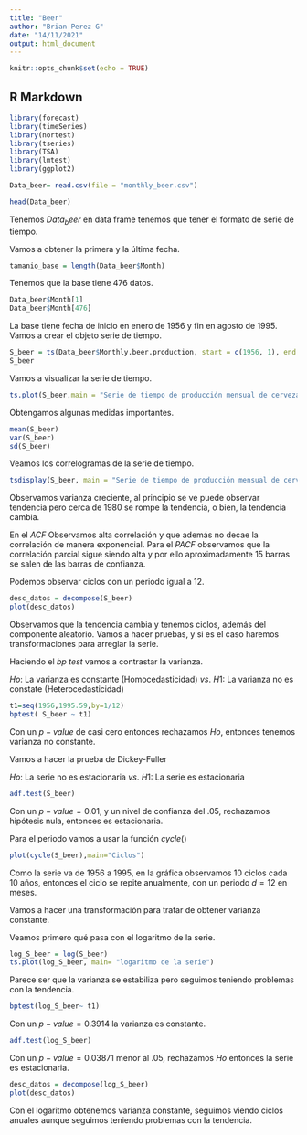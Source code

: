 ```yaml
---
title: "Beer"
author: "Brian Perez G"
date: "14/11/2021"
output: html_document
---
```


```r
knitr::opts_chunk$set(echo = TRUE)
```

## R Markdown


```r
library(forecast)
library(timeSeries)
library(nortest)
library(tseries)
library(TSA)
library(lmtest)
library(ggplot2)

```



```r
Data_beer= read.csv(file = "monthly_beer.csv")
```

```r
head(Data_beer)
```

Tenemos $Data_beer$ en data frame tenemos que tener el formato de serie de tiempo. 

Vamos a obtener la primera y la última fecha.

```r
tamanio_base = length(Data_beer$Month)
```
Tenemos que la base tiene 476 datos. 

```r
Data_beer$Month[1]
Data_beer$Month[476]
```
La base tiene fecha de inicio en enero de 1956 y fin en agosto de 1995. Vamos a crear el objeto serie de tiempo.

```r
S_beer = ts(Data_beer$Monthly.beer.production, start = c(1956, 1), end = c(1995, 8), frequency = 12)
S_beer
```

Vamos a visualizar la serie de tiempo. 

```r
ts.plot(S_beer,main = "Serie de tiempo de producción mensual de cerveza")
```

Obtengamos algunas medidas importantes. 

```r
mean(S_beer)
var(S_beer)
sd(S_beer)
```
Veamos los correlogramas de la serie de tiempo. 
```r
tsdisplay(S_beer, main = "Serie de tiempo de producción mensual de cerveza")
```

Observamos varianza creciente, al principio se ve puede observar tendencia pero cerca de 1980 se rompe la tendencia, o bien, la tendencia cambia. 

En el $ACF$ Observamos alta correlación y que además no decae la correlación de manera exponencial. Para el $PACF$ observamos que la correlación parcial sigue siendo alta y por ello aproximadamente 15 barras se salen de las barras de confianza.  


Podemos observar ciclos con un periodo igual a 12. 

```r
desc_datos = decompose(S_beer)
plot(desc_datos)   

```
Observamos que la tendencia cambia y tenemos ciclos, además del componente aleatorio. Vamos a hacer pruebas, y si es el caso haremos transformaciones para arreglar la serie.   

Haciendo el $bp \ test$ vamos a contrastar la varianza. 

$Ho:$ La varianza es constante (Homocedasticidad)   $vs.$  $H1:$ La varianza no es constate (Heterocedasticidad)

```r
t1=seq(1956,1995.59,by=1/12)
bptest( S_beer ~ t1)  
```

Con un $p-value$ de casi cero entonces rechazamos $Ho$, entonces tenemos varianza no constante. 

Vamos a hacer la prueba de Dickey-Fuller

$Ho:$ La serie no es estacionaria $vs.$ $H1:$ La serie es estacionaria


```r
adf.test(S_beer) 
```
Con un $p-value = 0.01$, y un nivel de confianza del $.05$, rechazamos hipótesis nula, entonces es estacionaria. 

Para el periodo vamos a usar la función $cycle()$

```r
plot(cycle(S_beer),main="Ciclos") 
```
Como la serie va de 1956 a 1995, en la gráfica observamos 10 ciclos cada 10 años, entonces el ciclo se repite anualmente, con un periodo $d=12$ en meses. 

Vamos a hacer una transformación para tratar de obtener varianza constante. 


Veamos primero qué pasa con el logaritmo de la serie. 


```r
log_S_beer = log(S_beer)
ts.plot(log_S_beer, main= "logaritmo de la serie")

```
Parece ser que la varianza se estabiliza pero seguimos teniendo problemas con la tendencia. 

```r
bptest(log_S_beer~ t1)

```
Con un $p-value = 0.3914$ la varianza es constante. 


```r
adf.test(log_S_beer) 
```
Con un $p-value=0.03871$ menor al $.05$, rechazamos $Ho$ entonces la serie es estacionaria. 


```r
desc_datos = decompose(log_S_beer)
plot(desc_datos)  
```

Con el logaritmo obtenemos varianza constante, seguimos viendo ciclos anuales aunque seguimos teniendo problemas con la tendencia. 


  












































